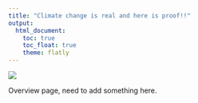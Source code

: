 ```yaml
---
title: "Climate change is real and here is proof!!"
output: 
  html_document:
    toc: true
    toc_float: true
    theme: flatly
---
```

![](http://giphygifs.s3.amazonaws.com/media/rozlnqOWqxqA8/giphy.gif)

Overview page, need to add something here.


